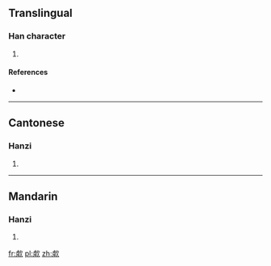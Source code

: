 ==Translingual==

===Han character===
{{Han char|rn=76|rad=欠|as=11|sn=15|four=27282|canj=YDNO}}

# {{defn|Han|sort=欠11}}

====References====
* {{Han ref|kx=0572.010|dkj=16186|dj=0960.010|hdz=32150.020|uh=6B51|ud=27473|bh=E5F0|bd=58864}}

----

==Cantonese==

===Hanzi===
{{yue-hanzi|jyut=|y=fu1}}

# {{defn|lang=yue|sort=欠11}}

----

==Mandarin==

===Hanzi===
{{cmn-hanzi|pin=[[hū]] ([[hu1]]), [[pēn]] ([[pen1]])|wg=hu<sup>1</sup>, p'en<sup>1</sup>}}

# {{defn|lang=cmn|sort=欠11}}

[[fr:歑]]
[[pl:歑]]
[[zh:歑]]